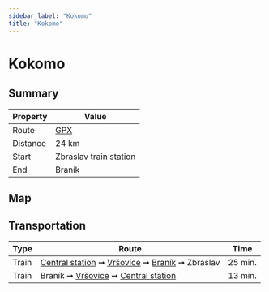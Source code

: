 ```yaml
---
sidebar_label: "Kokomo"
title: "Kokomo"
---
```


# Kokomo

## Summary

| Property | Value |
| --- | --- |
| Route | [GPX](/gpx/prague-trails-kokomo.gpx) &nbsp; <TrailRouteLink id="kokomo"></TrailRouteLink> |
| Distance | 24 km |
| Start | Zbraslav train station |
| End | Braník |

## Map

<GarminEmbeddedCourse id="211777074"></GarminEmbeddedCourse>

## Transportation

| Type | Route | Time |
| --- | --- | --- |
| Train | [Central station](https://www.seznam.cz/jizdnirady/pubt%3A15212548%3A9hDIBxXv5L-%3Epubt%3A15212588%3A9gyUAxX6nZ?o=528&t=0 "See timetable" ) ➞ [Vršovice](https://www.seznam.cz/jizdnirady/pubt%3A15212586%3A9hEGexXp.D-%3Epubt%3A15212588%3A9gyUAxX6nX?o=528&t=0 "See timetable" ) ➞ [Braník](https://www.seznam.cz/jizdnirady/pubt%3A15212551%3A9gzfuxXeaM-%3Epubt%3A15212588%3A9gyUAxX6nX?o=528&t=0 "See timetable" ) ➞ Zbraslav | 25 min. |
| Train | Braník ➞ [Vršovice](https://www.seznam.cz/jizdnirady/pubt%3A15212551%3A9gzfvxXeaN-%3Epubt%3A15212586%3A9hEGexXp.D?o=528&t=0 "See timetable" ) ➞ [Central station](https://www.seznam.cz/jizdnirady/pubt%3A15212551%3A9gzfvxXeaN-%3Epubt%3A15212548%3A9hDIBxXv5L?o=528&t=0 "See timetable" ) | 13 min. |
